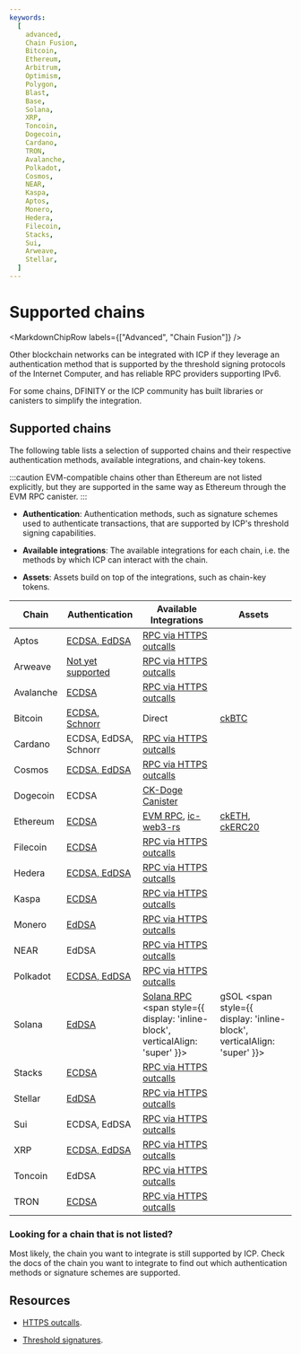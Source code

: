 ```yaml
---
keywords:
  [
    advanced,
    Chain Fusion,
    Bitcoin,
    Ethereum,
    Arbitrum,
    Optimism,
    Polygon,
    Blast,
    Base,
    Solana,
    XRP,
    Toncoin,
    Dogecoin,
    Cardano,
    TRON,
    Avalanche,
    Polkadot,
    Cosmos,
    NEAR,
    Kaspa,
    Aptos,
    Monero,
    Hedera,
    Filecoin,
    Stacks,
    Sui,
    Arweave,
    Stellar,
  ]
---
```



# Supported chains

<MarkdownChipRow labels={["Advanced", "Chain Fusion"]} />



Other blockchain networks can be integrated with ICP if they leverage an
authentication method that is supported by the threshold signing protocols of
the Internet Computer, and has reliable RPC providers supporting IPv6.

For some chains, DFINITY or the ICP community has built libraries or canisters
to simplify the integration.

## Supported chains

The following table lists a selection of supported chains and their respective
authentication methods, available integrations, and chain-key tokens.

:::caution EVM-compatible chains other than Ethereum are not listed explicitly,
but they are supported in the same way as Ethereum through the EVM RPC canister.
:::

- **Authentication**: Authentication methods, such as signature schemes used to
  authenticate transactions, that are supported by ICP's threshold signing
  capabilities.

- **Available integrations**: The available integrations for each chain, i.e.
  the methods by which ICP can interact with the chain.

- **Assets**: Assets build on top of the integrations, such as chain-key tokens.

| Chain     | Authentication                                                         | Available Integrations                                                                                                                         | Assets                                                                                                                                          |
| --------- | ---------------------------------------------------------------------- | ---------------------------------------------------------------------------------------------------------------------------------------------- | ----------------------------------------------------------------------------------------------------------------------------------------------- |
| Aptos     | [ECDSA, EdDSA](https://aptos.dev/en/network/blockchain/accounts) | [RPC via HTTPS outcalls](/docs/building-apps/network-features/using-http/https-outcalls/overview) |    |
| Arweave   | [Not yet supported](https://github.com/ArweaveTeam/arweave/issues/486) | [RPC via HTTPS outcalls](/docs/building-apps/network-features/using-http/https-outcalls/overview) |    |
| Avalanche | [ECDSA](https://docs.avax.network/reference/standards/cryptographic-primitives) | [RPC via HTTPS outcalls](/docs/building-apps/network-features/using-http/https-outcalls/overview) |   |
| Bitcoin   | [ECDSA, Schnorr](/docs/building-apps/chain-fusion/bitcoin/using-btc/generate-addresses) | Direct | [ckBTC](/docs/defi/chain-key-tokens/ckbtc/overview)  |    |
| Cardano   | ECDSA, EdDSA, Schnorr | [RPC via HTTPS outcalls](/docs/building-apps/network-features/using-http/https-outcalls/overview) |     |
| Cosmos    | [ECDSA, EdDSA](https://docs.cosmos.network/v0.50/learn/beginner/accounts) | [RPC via HTTPS outcalls](/docs/building-apps/network-features/using-http/https-outcalls/overview)  |     |
| Dogecoin  | ECDSA  | [CK-Doge Canister](https://github.com/ldclabs/ck-doge) |   |
| Ethereum  | [ECDSA](/docs/building-apps/chain-fusion/ethereum/using-eth/generating-addresses) | [EVM RPC](/docs/building-apps/chain-fusion/ethereum/evm-rpc/overview.mdx), [ic-web3-rs](https://github.com/horizonx-tech/ic-web3-rs) | [ckETH](/docs/defi/chain-key-tokens/cketh/overview), [ckERC20](/docs/defi/chain-key-tokens/ckerc20/overview)  |
| Filecoin  | [ECDSA](https://spec.filecoin.io/algorithms/crypto/signatures/)| [RPC via HTTPS outcalls](/docs/building-apps/network-features/using-http/https-outcalls/overview) |     |
| Hedera    | [ECDSA, EdDSA](https://docs.hedera.com/hedera/core-concepts/keys-and-signatures)| [RPC via HTTPS outcalls](/docs/building-apps/network-features/using-http/https-outcalls/overview) |      |
| Kaspa     | [ECDSA](https://github.com/kaspanet/go-secp256k1/blob/master/ecdsa_privkey.go) | [RPC via HTTPS outcalls](/docs/building-apps/network-features/using-http/https-outcalls/overview) |     |
| Monero    | [EdDSA](https://getmonero.dev/cryptography/asymmetric/edwards25519.html) | [RPC via HTTPS outcalls](/docs/building-apps/network-features/using-http/https-outcalls/overview) |      |
| NEAR      | EdDSA | [RPC via HTTPS outcalls](/docs/building-apps/network-features/using-http/https-outcalls/overview) |      |
| Polkadot  | [ECDSA, EdDSA](https://wiki.polkadot.network/docs/learn-cryptography) | [RPC via HTTPS outcalls](/docs/building-apps/network-features/using-http/https-outcalls/overview) |     |
| Solana    | [EdDSA](https://solana.com/docs/core/accounts#account)  | [Solana RPC](https://github.com/mfactory-lab/ic-solana) <span style={{ display: 'inline-block', verticalAlign: 'super' }}><AlphaChip /></span> | gSOL <span style={{ display: 'inline-block', verticalAlign: 'super' }}><BetaChip /></span> |
| Stacks    | [ECDSA](https://github.com/stacks-network/keylib-py)| [RPC via HTTPS outcalls](/docs/building-apps/network-features/using-http/https-outcalls/overview) |      |
| Stellar   | [EdDSA](https://developers.stellar.org/docs/smart-contracts/smart-wallets#secp256r1) | [RPC via HTTPS outcalls](/docs/building-apps/network-features/using-http/https-outcalls/overview) |     |
| Sui       | ECDSA, EdDSA | [RPC via HTTPS outcalls](/docs/building-apps/network-features/using-http/https-outcalls/overview) |     |
| XRP       | [ECDSA, EdDSA](https://xrpl.org/docs/concepts/accounts/cryptographic-keys/#signing-algorithms) | [RPC via HTTPS outcalls](/docs/building-apps/network-features/using-http/https-outcalls/overview) |    |
| Toncoin   | EdDSA  | [RPC via HTTPS outcalls](/docs/building-apps/network-features/using-http/https-outcalls/overview) |       |
| TRON      | [ECDSA](https://github.com/tronprotocol/tips/issues/120)  | [RPC via HTTPS outcalls](/docs/building-apps/network-features/using-http/https-outcalls/overview)  |      |


### Looking for a chain that is not listed?

Most likely, the chain you want to integrate is still supported by ICP. Check
the docs of the chain you want to integrate to find out which authentication
methods or signature schemes are supported.

## Resources

- [HTTPS outcalls](/docs/building-apps/network-features/using-http/https-outcalls/overview).

- [Threshold signatures](/docs/references/t-sigs-how-it-works).
